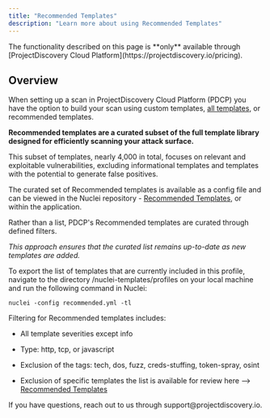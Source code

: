```yaml
---
title: "Recommended Templates"
description: "Learn more about using Recommended Templates"
---
```


<Info>
  The functionality described on this page is **only** available through
  [ProjectDiscovery Cloud Platform](https://projectdiscovery.io/pricing).
</Info>

## Overview

When setting up a scan in ProjectDiscovery Cloud Platform (PDCP) you have the option to build your scan using custom templates, [all templates](https://github.com/projectdiscovery/nuclei-templates), or recommended templates.

**Recommended templates are a curated subset of the full template library designed for efficiently scanning your attack surface.**

This subset of templates, nearly 4,000 in total, focuses on relevant and exploitable vulnerabilities, excluding informational templates and templates with the potential to generate false positives.

The curated set of Recommended templates is available as a config file and can be viewed in the Nuclei repository - [Recommended Templates](https://github.com/projectdiscovery/nuclei-templates/blob/main/config/recommended.yml), or within the application.

Rather than a list, PDCP's Recommended templates are curated through defined filters.

*This approach ensures that the curated list remains up-to-date as new templates are added.*

To export the list of templates that are currently included in this profile, navigate to the directory /nuclei-templates/profiles on your local machine and run the following command in Nuclei:

```
nuclei -config recommended.yml -tl
```

Filtering for Recommended templates includes:

* All template severities except info

* Type: http, tcp, or javascript

* Exclusion of the tags: tech, dos, fuzz, creds-stuffing, token-spray, osint

* Exclusion of specific templates the list is available for review here --> [Recommended Templates](https://github.com/projectdiscovery/nuclei-templates/blob/main/config/recommended.yml)

<Note>
  If you have questions, reach out to us through support@projectdiscovery.io.
</Note>